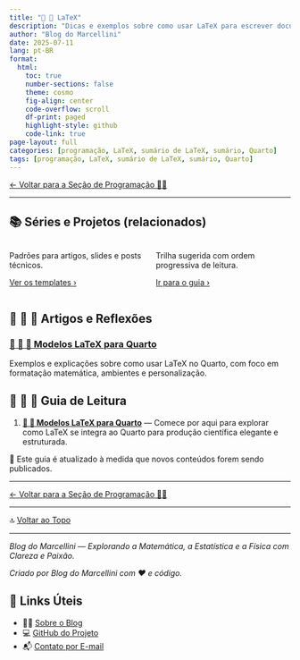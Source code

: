 ```yaml
---
title: "📄 📐 LaTeX"
description: "Dicas e exemplos sobre como usar LaTeX para escrever documentos científicos, formatar fórmulas matemáticas e montar apresentações com elegância e precisão. LaTeX é uma ferramenta poderosa para a criação de documentos técnicos e científicos com excelente qualidade tipográfica."
author: "Blog do Marcellini"
date: 2025-07-11
lang: pt-BR
format:
  html:
    toc: true
    number-sections: false
    theme: cosmo
    fig-align: center
    code-overflow: scroll
    df-print: paged
    highlight-style: github
    code-link: true
page-layout: full
categories: [programação, LaTeX, sumário de LaTeX, sumário, Quarto]
tags: [programação, LaTeX, sumário de LaTeX, sumário, Quarto]
---
```


[← Voltar para a Seção de Programação 👨‍💻](../index.qmd)

---

## 📚 Séries e Projetos (relacionados)

::: {.columns}
::: {.column width="50%"}
::: {.callout-note title="📐 LaTeX + Quarto: Templates"}
Padrões para artigos, slides e posts técnicos.
  
[Ver os templates ›](../outros-modelos-markdown.html){.button .button-outline}
:::
:::
::: {.column width="50%"}
::: {.callout-tip title="🧭 Guia de Programação"}
Trilha sugerida com ordem progressiva de leitura.
  
[Ir para o guia ›](../guia-programacao.qmd){.button .button-outline}
:::
:::
:::

## 📘 📄 📐 Artigos e Reflexões

### [📘 📄 📐 Modelos LaTeX para Quarto](../modelos-latex-quarto.qmd)
Exemplos e explicações sobre como usar LaTeX no Quarto, com foco em formatação matemática, ambientes e personalização.

## 🧭 📄 📐 Guia de Leitura

1. **[📘 📐 Modelos LaTeX para Quarto](../modelos-latex-quarto.qmd)** — Comece por aqui para explorar como LaTeX se integra ao Quarto para produção científica elegante e estruturada.

📌 Este guia é atualizado à medida que novos conteúdos forem sendo publicados.

---

[← Voltar para a Seção de Programação 👨‍💻](../index.qmd)

---

🔝 [Voltar ao Topo](#top)

---

*Blog do Marcellini — Explorando a Matemática, a Estatística e a Física com Clareza e Paixão.*

:::{.callout-note}
*Criado por Blog do Marcellini com ❤️ e código.*
:::

## 🔗 Links Úteis

- 🧑‍🏫 [Sobre o Blog](../../pessoal/sobre-o-blog.qmd)
- 💻 <a href="https://github.com/marcellini-celso/blog-marcellini-pt.git" target="_blank">GitHub do Projeto</a>
- 📬 [Contato por E-mail](mailto:prof.marcellini@gmail.com)

